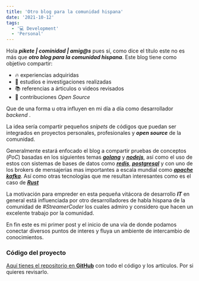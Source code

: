 ```yaml
---
title: 'Otro blog para la comunidad hispana'
date: '2021-10-12'
tags:
  - '💻 Development'
  - 'Personal'
---
```



Hola ***pikete | cominidad | amig@s*** pues sí, como dice el título este no es más que ***otro blog para la comunidad hispana***.
Este blog tiene como objetivo compartir:

- 🔥 experiencias adquiridas
- 🔎 estudios e investigaciones realizadas
- 📚 referencias a árticulos o videos revisados
- 👷 contribuciones _Open Source_

Que de una forma u otra influyen en mi día a día como desarrollador *backend* .

La idea sería compartir pequeños *snipets* de códigos que puedan ser integrados en proyectos personales, profesionales y ***open source*** de la comunidad.

Generalmente estará enfocado el blog a compartir pruebas de conceptos (*PoC*) basadas en los siguientes temas [***golang***](https://github.com/golang/go) y [***nodejs***](https://github.com/nodejs/node), así como el uso de estos con sistemas de bases de datos como [***redis***](https://github.com/redis/redis), [***postgresql***](https://github.com/postgres/postgres) y con uno de los brokers de mensajerias mas importantes a escala mundial como [***apache kafka***](https://github.com/apache/kafka). Así como otras tecnologías que me resultan interesantes como es el caso de [***Rust***](https://github.com/rust-lang/rust)


La motivación para empreder en esta pequeña vitácora de desarrollo ***IT*** en general está influenciada por otro desarrolladores de habla hispana de la comunidad de *#StreamerCoder* los cuales admiro y considero que hacen un excelente trabajo por la comunidad.

En fin este es mi primer post y el inicio de una vía de donde podamos conectar diversos puntos de interes y fluya un ambiente de intercambio de conocimientos.


### Código del proyecto

[Aquí tienes el repositorio en **GitHub**](https://github.com/kenriortega/website) con todo el código y los artículos. Por si quieres revisarlo.





